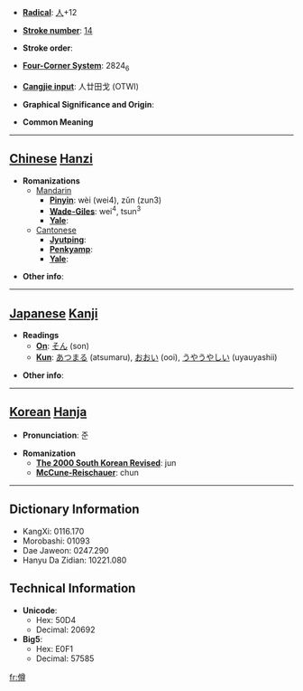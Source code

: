 * '''[[Wiktionary:Chinese radical index| Radical]]''': [[Wiktionary:Chinese radical index 人|人]]+12

* '''[[Wiktionary:Chinese total strokes index|Stroke number]]''': [[Wiktionary:Chinese total strokes index 14|14]]

* '''Stroke order''': 

* '''[[Wiktionary:Chinese four corner index|Four-Corner System]]''': 2824<sub>6</sub>

* '''[[Wiktionary:Chinese Cangjie index|Cangjie input]]''': 人廿田戈 (OTWI)

* '''Graphical Significance and Origin''': 

* '''Common Meaning'''

----

== [[Chinese]] [[Hanzi]] ==

* '''Romanizations'''
** [[Mandarin]]
*** '''[[Pinyin]]''': wèi (wei4), zǔn (zun3)
*** '''[[Wade-Giles]]''': wei<sup>4</sup>, tsun<sup>3</sup>
*** '''[[Yale]]''': 
**[[Cantonese]]
***'''[[Jyutping]]''':
***'''[[Penkyamp]]''': 
***'''[[Yale]]''': 

* '''Other info''': 

----

== [[Japanese]] [[Kanji]] ==

* '''Readings'''
** '''[[On]]''': [[そん]] (son)
** '''[[Kun]]''': [[あつまる]] (atsumaru), [[おおい]] (ooi), [[うやうやしい]] (uyauyashii)

* '''Other info''':  

----

== [[Korean]] [[Hanja]] ==

* '''Pronunciation''': 준

* '''Romanization'''
** '''[[The 2000 South Korean Revised Romanization|The 2000 South Korean Revised]]''': jun
** '''[[McCune-Reischauer]]''': chun

----

== Dictionary Information ==

* KangXi: 0116.170
* Morobashi: 01093
* Dae Jaweon: 0247.290
* Hanyu Da Zidian: 10221.080

== Technical Information ==

* '''Unicode''':
** Hex: 50D4
** Decimal: 20692
* '''Big5''':
** Hex: E0F1
** Decimal: 57585

[[fr:僔]]